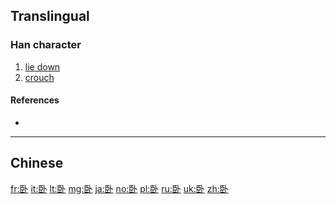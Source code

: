 {{also|臥}}
==Translingual==

===Han character===
{{Han char|rn=25|rad=卜|as=06|sn=8|four=|canj=尸中卜 (SLY)|ids=⿰[[臣]][[卜]]}}

# [[lie down]]
# [[crouch]]

====References====
* {{Han ref|kx=0158.221|dkj=02808|dj=1450.080|hdz=42801.020|uh=5367|ud=21351}}

----
==Chinese==
{{zh-see|臥}}

[[fr:卧]]
[[it:卧]]
[[lt:卧]]
[[mg:卧]]
[[ja:卧]]
[[no:卧]]
[[pl:卧]]
[[ru:卧]]
[[uk:卧]]
[[zh:卧]]
